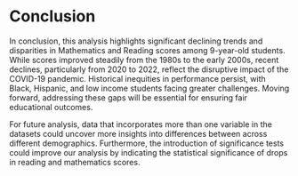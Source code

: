 # Conclusion

In conclusion, this analysis highlights significant declining trends and disparities in Mathematics and Reading scores among 9-year-old students. While scores improved steadily from the 1980s to the early 2000s, recent declines, particularly from 2020 to 2022, reflect the disruptive impact of the COVID-19 pandemic. Historical inequities in performance persist, with Black, Hispanic, and low income students facing greater challenges. Moving forward, addressing these gaps will be essential for ensuring fair educational outcomes.

For future analysis, data that incorporates more than one variable in the datasets could uncover more insights into differences between across different demographics. Furthermore, the introduction of significance tests could improve our analysis by indicating the statistical significance of drops in reading and mathematics scores.